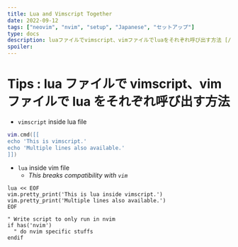 ```yaml
---
title: Lua and Vimscript Together
date: 2022-09-12
tags: ["neovim", "nvim", "setup", "Japanese", "セットアップ"]
type: docs
description: luaファイルでvimscript、vimファイルでluaをそれぞれ呼び出す方法 [/tips/exec-cmd]
spoiler: 
---
```


# Tips : lua ファイルで vimscript、vim ファイルで lua をそれぞれ呼び出す方法

- `vimscript` inside lua file

```lua
vim.cmd([[
echo 'This is vimscript.'
echo 'Multiple lines also available.'
]])
```

- `lua` inside vim file
  - *This breaks compatibility with `vim`*

```vimscript
lua << EOF
vim.pretty_print('This is lua inside vimscript.')
vim.pretty_print('Multiple lines also available.')
EOF
```

```vimscript
" Write script to only run in nvim
if has('nvim')
  " do nvim specific stuffs
endif
```
